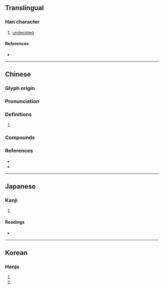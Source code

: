 {{character info/new}}
==Translingual==

===Han character===
{{Han char|rn=38|rad=女|as=09|sn=12|four=48446|canj=VORT|ids=⿰女弇}}

# [[undecided]]

====References====
* {{Han ref|kx=0266.440|dkj=06505|dj=0534.060|hdz=21067.070|uh=5A95|ud=23189|bh=D8C0|bd=55488}}

----

==Chinese==
{{zh-forms}}

===Glyph origin===
{{Han etym}}

===Pronunciation===
{{zh-pron
|m=ān,yǎn
|c=am1
|mc=y
|oc=y
|cat=
}}

===Definitions===
{{zh-hanzi}}

# {{zh-only|媕婀}}

===Compounds===
{{zh-der|媕婀}}

===References===
* {{R:twedu|B00678}}
* {{R:yue:mfccd}}

----

==Japanese==

===Kanji===
{{ja-kanji|grade=|rs=女09}}

# {{defn|lang=ja|sort=女09}}

====Readings====
* {{ja-readings|on=[[えん]] (en), [[あん]] (an), [[おん]] (on), [[おう]] (ō)|kun=}}

----

==Korean==

===Hanja===
{{ko-hanja|hangeul=암|rv=am|mr=am}}

# {{defn|lang=ko|sort=女09}}
# {{defn|lang=cmn|sort=女09}}